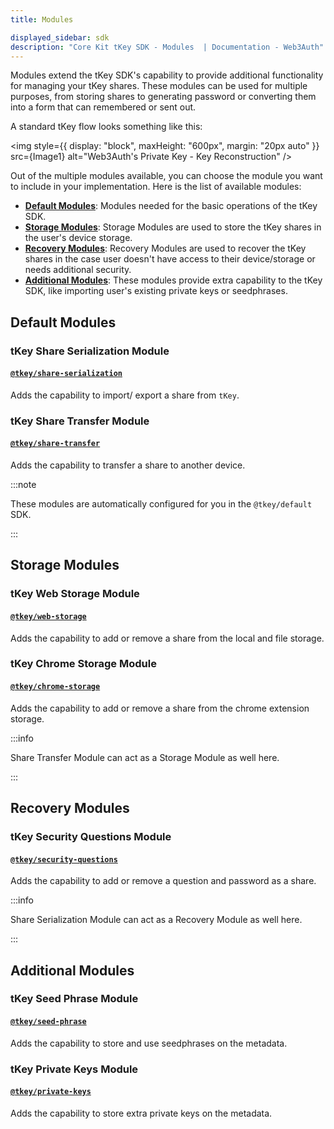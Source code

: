 ```yaml
---
title: Modules

displayed_sidebar: sdk
description: "Core Kit tKey SDK - Modules  | Documentation - Web3Auth"
---
```



Modules extend the tKey SDK's capability to provide additional functionality for managing your tKey shares. These modules can be used for multiple
purposes, from storing shares to generating password or converting them into a form that can remembered or sent out.

A standard tKey flow looks something like this:

<img style={{ display: "block", maxHeight: "600px", margin: "20px auto" }} src={Image1} alt="Web3Auth's Private Key - Key Reconstruction" />

Out of the multiple modules available, you can choose the module you want to include in your implementation. Here is the list of available modules:

- [**Default Modules**](#default-modules): Modules needed for the basic operations of the tKey SDK.
- [**Storage Modules**](#storage-modules): Storage Modules are used to store the tKey shares in the user's device storage.
- [**Recovery Modules**](#recovery-modules): Recovery Modules are used to recover the tKey shares in the case user doesn't have access to their
  device/storage or needs additional security.
- [**Additional Modules**](#additional-modules): These modules provide extra capability to the tKey SDK, like importing user's existing private keys
  or seedphrases.

## Default Modules

### tKey Share Serialization Module

#### [`@tkey/share-serialization`](/sdk/tkey/modules/share-serialization)

Adds the capability to import/ export a share from `tKey`.

### tKey Share Transfer Module

#### [`@tkey/share-transfer`](/sdk/tkey/modules/share-transfer)

Adds the capability to transfer a share to another device.

:::note

These modules are automatically configured for you in the `@tkey/default` SDK.

:::

## Storage Modules

### tKey Web Storage Module

#### [`@tkey/web-storage`](/sdk/tkey/modules/web-storage)

Adds the capability to add or remove a share from the local and file storage.

### tKey Chrome Storage Module

#### [`@tkey/chrome-storage`](/sdk/tkey/modules/chrome-storage)

Adds the capability to add or remove a share from the chrome extension storage.

:::info

Share Transfer Module can act as a Storage Module as well here.

:::

## Recovery Modules

### tKey Security Questions Module

#### [`@tkey/security-questions`](/sdk/tkey/modules/security-questions)

Adds the capability to add or remove a question and password as a share.

:::info

Share Serialization Module can act as a Recovery Module as well here.

:::

## Additional Modules

### tKey Seed Phrase Module

#### [`@tkey/seed-phrase`](/sdk/tkey/modules/seed-phrase)

Adds the capability to store and use seedphrases on the metadata.

### tKey Private Keys Module

#### [`@tkey/private-keys`](/sdk/tkey/modules/private-keys)

Adds the capability to store extra private keys on the metadata.
